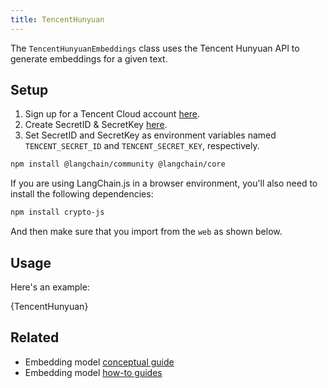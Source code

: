 ```yaml
---
title: TencentHunyuan
---
```


The `TencentHunyuanEmbeddings` class uses the Tencent Hunyuan API to generate embeddings for a given text.

## Setup

1. Sign up for a Tencent Cloud account [here](https://cloud.tencent.com/register).
2. Create SecretID & SecretKey [here](https://console.cloud.tencent.com/cam/capi).
3. Set SecretID and SecretKey as environment variables named `TENCENT_SECRET_ID` and `TENCENT_SECRET_KEY`, respectively.


<IntegrationInstallTooltip/>

```bash npm2yarn
npm install @langchain/community @langchain/core
```
If you are using LangChain.js in a browser environment, you'll also need to install the following dependencies:

```bash npm2yarn
npm install crypto-js
```

And then make sure that you import from the `web` as shown below.

## Usage

Here's an example:


<CodeBlock language="typescript">{TencentHunyuan}</CodeBlock>

## Related

- Embedding model [conceptual guide](/oss/concepts/embedding_models)
- Embedding model [how-to guides](/oss/how-to/#embedding-models)
